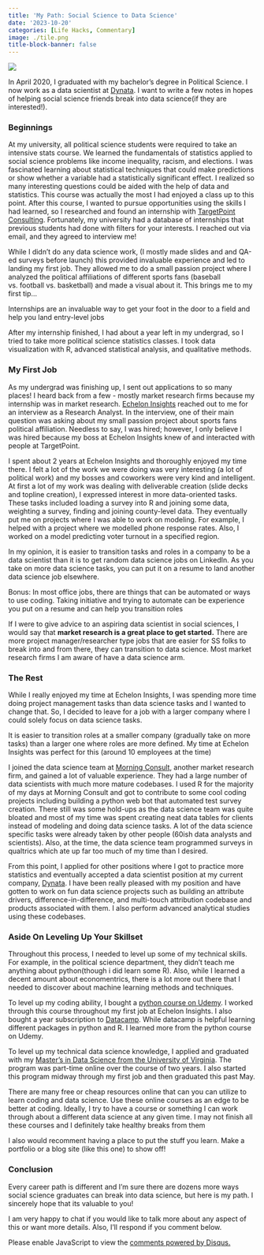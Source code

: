 ```yaml
---
title: 'My Path: Social Science to Data Science'
date: '2023-10-20'
categories: [Life Hacks, Commentary]
image: ./tile.png
title-block-banner: false
---
```


![](./SS_to_DS.png){fig-align="center"}

In April 2020, I graduated with my bachelor's degree in Political Science. I now work as a data scientist at [Dynata](https://www.dynata.com/). I want to write a few notes in hopes of helping social science friends break into data science(if they are interested!).

### Beginnings

At my university, all political science students were required to take an intensive stats course. We learned the fundamentals of statistics applied to social science problems like income inequality, racism, and elections. I was fascinated learning about statistical techniques that could make predictions or show whether a variable had a statistically significant effect. I realized so many interesting questions could be aided with the help of data and statistics. This course was actually the most I had enjoyed a class up to this point. After this course, I wanted to pursue opportunities using the skills I had learned, so I researched and found an internship with [TargetPoint Consulting](https://www.targetpointconsulting.com/). Fortunately, my university had a database of internships that previous students had done with filters for your interests. I reached out via email, and they agreed to interview me! 

While I didn't do any data science work, (I mostly made slides and and QA-ed surveys before launch) this provided invaluable experience and led to landing my first job. They allowed me to do a small passion project where I analyzed the political affiliations of different sports fans (baseball vs. football vs. basketball) and made a visual about it. This brings me to my first tip...

:::{.callout-tip}
Internships are an invaluable way to get your foot in the door to a field and help you land entry-level jobs
:::

After my internship finished, I had about a year left in my undergrad, so I tried to take more political science statistics classes. I took data visualization with R, advanced statistical analysis, and qualitative methods. 

### My First Job

As my undergrad was finishing up, I sent out applications to so many places! I heard back from a few - mostly market research firms because my internship was in market research. [Echelon Insights](https://echeloninsights.com/) reached out to me for an interview as a Research Analyst. In the interview, one of their main question was asking about my small passion project about sports fans political affiliation. Needless to say, I was hired; however, I only believe I was hired because my boss at Echelon Insights knew of and interacted with people at TargetPoint.

I spent about 2 years at Echelon Insights and thoroughly enjoyed my time there. I felt a lot of the work we were doing was very interesting (a lot of political work) and my bosses and coworkers were very kind and intelligent. At first a lot of my work was dealing with deliverable creation (slide decks and topline creation), I expressed interest in more data-oriented tasks. These tasks included loading a survey into R and joining some data, weighting a survey, finding and joining county-level data. They eventually put me on projects where I was able to work on modeling. For example, I helped with a project where we modelled phone response rates. Also, I worked on a model predicting voter turnout in a specified region.

:::{.callout-tip}
In my opinion, it is easier to transition tasks and roles in a company to be a data scientist than it is to get random data science jobs on LinkedIn. As you take on more data science tasks, you can put it on a resume to land another data science job elsewhere.

Bonus: In most office jobs, there are things that can be automated or ways to use coding. Taking initiative and trying to automate can be experience you put on a resume and can help you transition roles
:::

If I were to give advice to an aspiring data scientist in social sciences, I would say that **market research is a great place to get started.** There are more project manager/researcher type jobs that are easier for SS folks to break into and from there, they can transition to data science. Most market research firms I am aware of have a data science arm.

### The Rest

While I really enjoyed my time at Echelon Insights, I was spending more time doing project management tasks than data science tasks and I wanted to change that. So, I decided to leave for a job with a larger company where I could solely focus on data science tasks.

:::{.callout-tip}
It is easier to transition roles at a smaller company (gradually take on more tasks) than a larger one where roles are more defined. My time at Echelon Insights was perfect for this (around 10 employees at the time)
:::

I joined the data science team at [Morning Consult](https://morningconsult.com/), another market research firm, and gained a lot of valuable experience. They had a large number of data scientists with much more mature codebases. I used R for the majority of my days at Morning Consult and got to contribute to some cool coding projects including building a python web bot that automated test survey creation. There still was some hold-ups as the data science team was quite bloated and most of my time was spent creating neat data tables for clients instead of modeling and doing data science tasks. A lot of the data science specific tasks were already taken by other people (60ish data analysts and scientists). Also, at the time, the data science team programmed surveys in qualtrics which ate up far too much of my time than I desired.

From this point, I applied for other positions where I got to practice more statistics and eventually accepted a data scientist position at my current company, [Dynata](https://www.dynata.com/). I have been really pleased with my position and have gotten to work on fun data science projects such as building an attribute drivers, difference-in-difference, and multi-touch attribution codebase and products associated with them. I also perform advanced analytical studies using these codebases.

### Aside On Leveling Up Your Skillset

Throughout this process, I needed to level up some of my technical skills. For example, in the political science department, they didn't teach me anything about python(though i did learn some R). Also, while I learned a decent amount about economentrics, there is a lot more out there that I needed to discover about machine learning methods and techniques.

To level up my coding ability, I bought a [python course on Udemy](https://www.udemy.com/course/complete-python-developer-zero-to-mastery/). I worked through this course throughout my first job at Echelon Insights. I also bought a year subscription to [Datacamp](https://www.datacamp.com/). While datacamp is helpful learning different packages in python and R. I learned more from the python course on Udemy.

To level up my technical data science knowledge, I applied and graduated with my [Master's in Data Science from the University of Virginia](https://datascience.virginia.edu/). The program was part-time online over the course of two years. I also started this program midway through my first job and then graduated this past May.

:::{.callout-tip}
There are many free or cheap resources online that can you can utilize to learn coding and data science. Use these online courses as an edge to be better at coding. Ideally, I try to have a course or something I can work through about a different data science at any given time. I may not finish all these courses and I definitely take healthy breaks from them
:::

I also would recomment having a place to put the stuff you learn. Make a portfolio or a blog site (like this one) to show off!

### Conclusion

Every career path is different and I'm sure there are dozens more ways social science graduates can break into data science, but here is my path. I sincerely hope that its valuable to you!

I am very happy to chat if you would like to talk more about any aspect of this or want more details. Also, I'll respond if you comment below.

<div id="disqus_thread"></div>
<script>
    /**
    *  RECOMMENDED CONFIGURATION VARIABLES: EDIT AND UNCOMMENT THE SECTION BELOW TO INSERT DYNAMIC VALUES FROM YOUR PLATFORM OR CMS.
    *  LEARN WHY DEFINING THESE VARIABLES IS IMPORTANT: https://disqus.com/admin/universalcode/#configuration-variables    */
    var disqus_config = function () {
    this.page.url = 'https://alexbass.me/posts/path_to_datascience/';  // Replace PAGE_URL with your page's canonical URL variable
    this.page.identifier = 'path_to_datascience'; // Replace PAGE_IDENTIFIER with your page's unique identifier variable
    };
    (function() { // DON'T EDIT BELOW THIS LINE
    var d = document, s = d.createElement('script');
    s.src = 'https://alexbassc.disqus.com/embed.js';
    s.setAttribute('data-timestamp', +new Date());
    (d.head || d.body).appendChild(s);
    })();
</script>
<noscript>Please enable JavaScript to view the <a href="https://disqus.com/?ref_noscript">comments powered by Disqus.</a></noscript>

<script id="dsq-count-scr" src="//alexbassc.disqus.com/count.js" async></script>